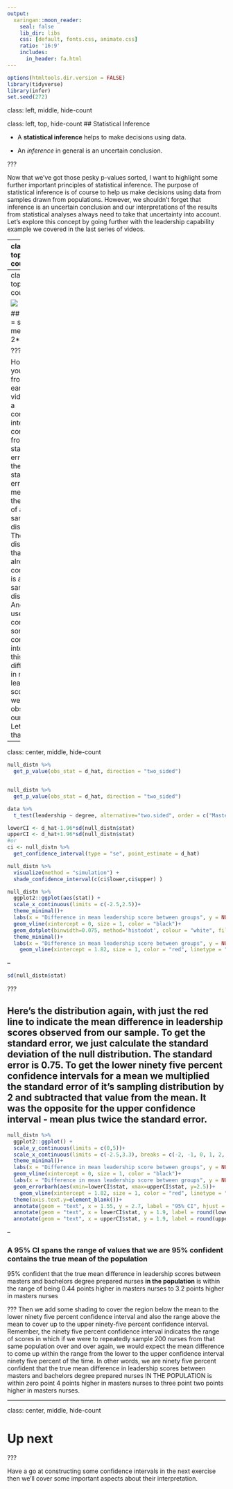 ```yaml
---
output:
  xaringan::moon_reader:
    seal: false
    lib_dir: libs
    css: [default, fonts.css, animate.css]
    ratio: '16:9'
    includes:
      in_header: fa.html
---
```


```r
options(htmltools.dir.version = FALSE)
library(tidyverse)
library(infer)
set.seed(272)
```

class: left, middle, hide-count

class: left, top, hide-count
## Statistical Inference

- A **statistical inference** helps to make decisions using data.


- An *inference* in general is an uncertain conclusion.

???

Now that we've got those pesky p-values sorted, I want to highlight some further important principles of statistical inference. The purpose of statistical inference is of course to help us make decisions using data from samples drawn from populations. However, we shouldn't forget that inference is an uncertain conclusion and our interpretations of the results from statistical analyses always need to take that uncertainty into account. Let's explore this concept by going further with the leadership capability example we covered in the last series of videos.

---
class: left, top, hide-count
```r
rgbeta <- function(n, mean, var, min = 0, max = 1)
{
  dmin <- mean - min
  dmax <- max - mean
  
  if (dmin <= 0 || dmax <= 0)
  {
    stop(paste("mean must be between min =", min, "and max =", max)) 
  }
  
  if (var >= dmin * dmax)
  {
    stop(paste("var must be less than (mean - min) * (max - mean) =", dmin * dmax))
  }
  
  # mean and variance of the standard beta distributed variable
  mx <- (mean - min) / (max - min)
  vx <- var / (max - min)^2
  
  # find the corresponding alpha-beta parameterization
  a <- ((1 - mx) / vx - 1 / mx) * mx^2
  b <- a * (1 / mx - 1)
  
  # generate standard beta observations and transform
  x <- rbeta(n, a, b)
  y <- (max - min) * x + min
  
  return(y)
}
```

```r
set.seed(272)
masters <- data.frame(leadership = rgbeta(n=100, mean=8, var=5^2, min = 3, max = 15),
                      degree = "Masters")
non_masters <- data.frame(leadership = rgbeta(n=100, mean=6.5, var=5^2, min = 3, max = 15),
                          degree = "Bachelors")
data <- rbind(masters, non_masters)

d_hat <- data %>% 
  specify(leadership ~ degree) %>% 
  calculate("diff in means", order = c("Masters", "Bachelors"))
```

```r
set.seed(272)
null_distn <- data %>% 
  specify(leadership ~ degree) %>%
  hypothesize(null = "independence") %>%
  generate(reps = 1000, type = "permute") %>%
    calculate(stat = "diff in means", order = c("Masters", "Bachelors"))
```

```r
null_distn %>%
  ggplot2::ggplot(aes(stat)) +
  scale_x_continuous(limits = c(-2.5,2.5))+
  theme_minimal()+
  labs(x = "Difference in mean leadership score between groups", y = NULL)+
  geom_vline(xintercept = 0, size = 1, color = "black")+
  geom_dotplot(binwidth=0.075, method='histodot', colour = "white", fill = "blue", alpha=0.3) +
  theme_minimal()+
  labs(x = "Difference in mean leadership score between groups", y = NULL, subtitle = "Leadership scores higher in Bachelors group                Leadership scores higher in Masters group")+
       annotate("rect", xmin = 1.8, xmax = Inf, ymin = 0, ymax = Inf,
        alpha = .2, fill = "red") +
   annotate("rect", xmin = -1.8, xmax = -Inf, ymin = 0, ymax = Inf,
        alpha = .2, fill = "red") +
    geom_vline(xintercept = 1.82, size = 1, color = "red", linetype = "dashed" )+
  annotate(geom = "text", x = 2.3, y = 0.45, label = "p=0.022", hjust = "center")
```

???

After constructing a null distribution based on our null hypothesis that there was no difference in mean leadership scores between masters and bachelors degree prepared nurses, we were able to calculate a p-value, which led us to the conclusion that we should reject the null hypothesis. So although we've been able to make a judgement that the the true mean difference between these groups is not zero IN THE POPULATION, we're really no closer to figuring our what the TRUE mean difference in leadership score between masters and bachelors degree prepared nurses actually is. To gain more insight into this, we can now revisit a concept we've already covered - and that is confidence intervals. 
---
class: left, top, hide-count

<img src="General_empirical.jpg" />

## 95% CI = sample mean ± 2*SEM


???

Hopefully you'll recall from the earlier videos that a confidence interval is constructed from the standard error, and the standard error is a measure of the spread of a sampling distribution. The null distribution that we've already constructed is a type of sampling distribution. And we can use it to construct some confidence intervals for this difference in mean leadership scores that we observed in our sample. Let's do that now.

---

class: center, middle, hide-count
```r
null_distn %>% 
  get_p_value(obs_stat = d_hat, direction = "two_sided")


null_distn %>% 
  get_p_value(obs_stat = d_hat, direction = "two_sided")

data %>%
  t_test(leadership ~ degree, alternative="two.sided", order = c("Masters", "Bachelors"), direction = "two.sided")

lowerCI <- d_hat-1.96*sd(null_distn$stat)
upperCI <- d_hat+1.96*sd(null_distn$stat)
#or
ci <- null_distn %>%
  get_confidence_interval(type = "se", point_estimate = d_hat)

null_distn %>%
  visualize(method = "simulation") +
  shade_confidence_interval(c(ci$lower,ci$upper) )
```

```r
null_distn %>%
  ggplot2::ggplot(aes(stat)) +
  scale_x_continuous(limits = c(-2.5,2.5))+
  theme_minimal()+
  labs(x = "Difference in mean leadership score between groups", y = NULL)+
  geom_vline(xintercept = 0, size = 1, color = "black")+
  geom_dotplot(binwidth=0.075, method='histodot', colour = "white", fill = "blue", alpha=0.3) +
  theme_minimal()+
  labs(x = "Difference in mean leadership score between groups", y = NULL, subtitle = "Leadership scores higher in Bachelors group                Leadership scores higher in Masters group")+
    geom_vline(xintercept = 1.82, size = 1, color = "red", linetype = "dashed" )
```
--

```r
sd(null_distn$stat)
```


???

Here's the distribution again, with just the red line to indicate the mean difference in leadership scores observed from our sample. To get the standard error, we just calculate the standard deviation of the null distribution. The standard error is 0.75. To get the lower ninety five percent confidence intervals for a mean we multiplied the standard error of it's sampling distribution by 2 and subtracted that value from the mean. It was the opposite for the upper confidence interval - mean plus twice the standard error.
---
```r
null_distn %>%
  ggplot2::ggplot() +
  scale_y_continuous(limits = c(0,5))+
  scale_x_continuous(limits = c(-2.5,3.3), breaks = c(-2, -1, 0, 1, 2, 3))+
  theme_minimal()+
  labs(x = "Difference in mean leadership score between groups", y = NULL)+
  geom_vline(xintercept = 0, size = 1, color = "black")+
  labs(x = "Difference in mean leadership score between groups", y = NULL, subtitle = "Leadership scores higher in Bachelors group                Leadership scores higher in Masters group")+
  geom_errorbarh(aes(xmin=lowerCI$stat, xmax=upperCI$stat, y=2.5))+
    geom_vline(xintercept = 1.82, size = 1, color = "red", linetype = "dashed" )+
  theme(axis.text.y=element_blank())+
  annotate(geom = "text", x = 1.55, y = 2.7, label = "95% CI", hjust = "center")+
  annotate(geom = "text", x = lowerCI$stat, y = 1.9, label = round(lowerCI$stat,2), hjust = "center")+
  annotate(geom = "text", x = upperCI$stat, y = 1.9, label = round(upperCI$stat,2), hjust = "center")
```
--

### A 95% CI spans the range of values that we are 95% confident contains the **true** mean of the **population**


95% confident that the true mean difference in leadership scores between masters and bachelors degree prepared nurses **in the population** is within the range of being 0.44 points higher in masters nurses to 3.2 points higher in masters nurses

  
  ???
Then we add some shading to cover the region below the mean to the lower ninety five percent confidence interval and also the range above the mean to cover up to the upper ninety-five percent confidence interval. Remember, the ninety five percent confidence interval indicates the range of scores in which if we were to repeatedly sample 200 nurses from that same population over and over again, we would expect the mean difference to come up within the range from the lower to the upper confidence interval ninety five percent of the time. In other words, we are ninety five percent confident that the true mean difference in leadership scores between masters and bachelors degree prepared nurses IN THE POPULATION is within zero point 4 points higher in masters nurses to three point two points higher in masters nurses.

---
class: center, middle, hide-count

# Up next

???

Have a go at constructing some confidence intervals in the next exercise then we'll cover some important aspects about their interpretation.
